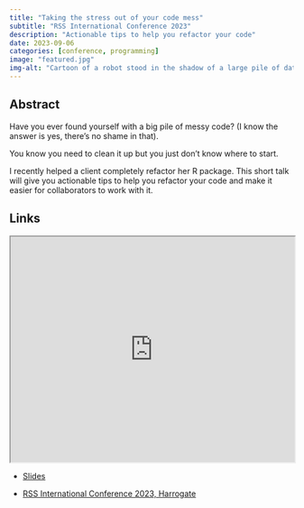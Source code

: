 ```yaml
---
title: "Taking the stress out of your code mess"
subtitle: "RSS International Conference 2023"
description: "Actionable tips to help you refactor your code"
date: 2023-09-06
categories: [conference, programming]
image: "featured.jpg"
img-alt: "Cartoon of a robot stood in the shadow of a large pile of data. The pile is about 4 times as high as the robot."
---
```


## Abstract

Have you ever found yourself with a big pile of messy code? (I know the answer is yes, there's no shame in that).

You know you need to clean it up but you just don't know where to start.

I recently helped a client completely refactor her R package. This short talk will give you actionable tips to help you refactor your code and make it easier for collaborators to work with it.

## Links

<p align="center">
<iframe src="https://statsrhian.github.io/talks/2023/2023-09-06-taking-the-stress-out-of-your-code-mess/slides.html" width="100%" height = "400px"></iframe>
</p>

- [Slides](https://statsrhian.github.io/talks/2023/2023-09-06-taking-the-stress-out-of-your-code-mess/slides.html)

- [RSS International Conference 2023, Harrogate](https://rss.org.uk/training-events/conference-2023/)

